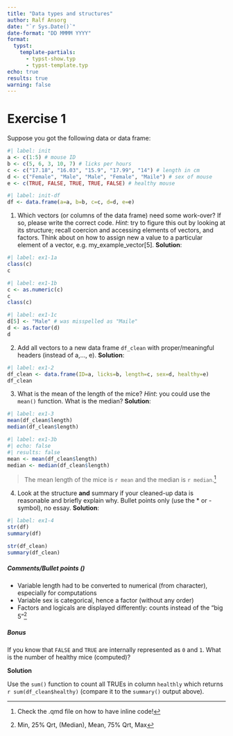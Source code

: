 ```yaml
---
title: "Data types and structures"
author: Ralf Ansorg
date: "`r Sys.Date()`"
date-format: "DD MMMM YYYY"
format:
  typst:
    template-partials: 
      - typst-show.typ
      - typst-template.typ
echo: true
results: true
warning: false
---
```


# Exercise 1

Suppose you got the following data or data frame:

```r
#| label: init
a <- c(1:5) # mouse ID
b <- c(5, 6, 3, 10, 7) # licks per hours
c <- c("17.18", "16.03", "15.9", "17.99", "14") # length in cm
d <- c("Female", "Male", "Male", "Female", "Maile") # sex of mouse
e <- c(TRUE, FALSE, TRUE, TRUE, FALSE) # healthy mouse
```

```r
#| label: init-df
df <- data.frame(a=a, b=b, c=c, d=d, e=e)
```

1.  Which vectors (or columns of the data frame) need some work-over? If so, please write the correct code. _Hint_: try to figure this out by looking at its structure; recall coercion and accessing elements of vectors, and factors. Think about on how to assign new a value to a particular element of a vector, e.g. my_example_vector[5]. **Solution**:

```r
#| label: ex1-1a
class(c)
c
```

```r
#| label: ex1-1b
c <- as.numeric(c)
c
class(c)
```

```r
#| label: ex1-1c
d[5] <- "Male" # was misspelled as "Maile"
d <- as.factor(d)
d
```

2.  Add all vectors to a new data frame `df_clean` with proper/meaningful headers (instead of a,..., e). **Solution**:

```r
#| label: ex1-2
df_clean <- data.frame(ID=a, licks=b, length=c, sex=d, healthy=e)
df_clean
```

3.  What is the mean of the length of the mice? _Hint_: you could use the `mean()` function. What is the median? **Solution**:

```r
#| label: ex1-3
mean(df_clean$length)
median(df_clean$length)
```

```r
#| label: ex1-3b
#| echo: false
#| results: false
mean <- mean(df_clean$length)
median <- median(df_clean$length)
```

> The mean length of the mice is `r mean` and the median is `r median`.[^1]

4.  Look at the structure **and** summary if your cleaned-up data is reasonable and briefly explain why. Bullet points only (use the \* or \- symbol), no essay. **Solution**:

```r
#| label: ex1-4
str(df)
summary(df)

str(df_clean)
summary(df_clean)
```

##### Comments/Bullet points ()

* Variable length had to be converted to numerical (from character), especially for computations
* Variable sex is categorical, hence a factor (without any order)
* Factors and logicals are displayed differently: counts instead of the "big 5"[^2]

##### Bonus

If you know that `FALSE` and `TRUE` are internally represented as `0` and `1`. What is the number of healthy mice (computed)?

**Solution**

Use the `sum()` function to count all TRUEs in column `healthly` which returns `r sum(df_clean$healthy)` (compare it to the `summary()` output above).

[^1]: Check the .qmd file on how to have inline code!
[^2]: Min, 25% Qrt, (Median), Mean, 75% Qrt, Max